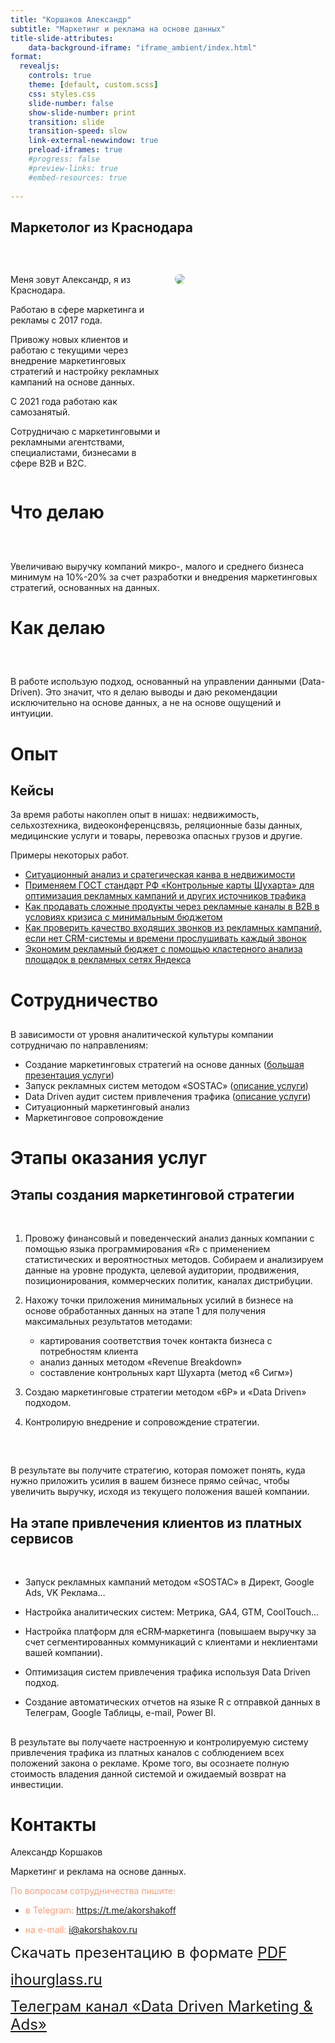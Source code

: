 ```yaml
---
title: "Коршаков Александр"
subtitle: "Маркетинг и реклама на основе данных"
title-slide-attributes:
    data-background-iframe: "iframe_ambient/index.html"
format:
  revealjs:
    controls: true
    theme: [default, custom.scss]
    css: styles.css
    slide-number: false
    show-slide-number: print
    transition: slide
    transition-speed: slow
    link-external-newwindow: true
    preload-iframes: true
    #progress: false
    #preview-links: true
    #embed-resources: true
    
---
```


## [Маркетолог из Краснодара]{.text_select} {.smaller transition="zoom"}

<br/>

:::: {.columns}

::: {.column width="50%"}
Меня зовут Александр, я из Краснодара. 

Работаю в сфере маркетинга и рекламы с 2017 года.

Привожу новых клиентов и работаю с текущими через внедрение маркетинговых стратегий и настройку рекламных кампаний на основе данных.

С 2021 года работаю как самозанятый. 

Сотрудничаю с маркетинговыми и рекламными агентствами, специалистами, бизнесами в сфере В2В и В2С.
:::

::: {.column width='50%'}
![](img/me.jpg){style='border-radius: 50px;'} 
:::
::::




# Что делаю {background-iframe="iframe_ambient/index.html"}

## {.larger}

<br/>

[Увеличиваю выручку]{.text_select} компаний микро-, малого и среднего бизнеса [минимум на 10%-20%]{.text_select} за счет [разработки и внедрения маркетинговых стратегий]{.text_select}, основанных на данных.





# Как делаю {background-iframe="iframe_ambient/index.html"}

## {.larger}

<br/>

В работе использую [подход, основанный на управлении данными]{.text_select} (Data-Driven). Это значит, что я делаю выводы и даю рекомендации исключительно на основе данных, а не на основе ощущений и интуиции.




# Опыт {background-iframe="iframe_ambient/index.html"}

## Кейсы {transition="zoom" .small}

За время работы накоплен опыт в нишах: недвижимость, сельхозтехника, видеоконференцсвязь, реляционные базы данных, медицинские услуги и товары, перевозка опасных грузов и другие. 

Примеры некоторых работ.

- [Ситуационный анализ и сратегическая канва в недвижимости](https://platzkart.ru/portfolio/case-nedvizhimost-krasnodar/)
- [Применяем ГОСТ стандарт РФ «Контрольные карты Шухарта» для оптимизация рекламных кампаний и других источников трафика](https://koshakof.github.io/BI/wiki/shewhart_control_card_ydirect.html)
- [Как продавать сложные продукты через рекламные каналы в В2В в условиях кризиса с минимальным бюджетом](https://platzkart.ru/portfolio/case-mtz/)
- [Как проверить качество входящих звонков из рекламных кампаний, если нет CRM-системы и времени прослушивать каждый звонок](https://koshakof.github.io/BI/wiki/call_analysis.html)
- [Экономим рекламный бюджет с помощью кластерного анализа площадок в рекламных сетях Яндекса](https://koshakof.github.io/BI/wiki/ds_places_analysis.html)




# Сотрудничество {background-iframe="iframe_ambient/index.html"}

## {transition="concave"}

В зависимости от [уровня аналитической культуры]{.text_select} компании сотрудничаю по направлениям:
<br/>

- Создание маркетинговых стратегий на основе данных ([большая презентация услуги](https://koshakof.github.io/BI/pres/mark_consulting_mailing.html#/title-slide))
- Запуск рекламных систем методом «SOSTAC» ([описание услуги](https://docs.google.com/document/d/1UjumYOvNIMbGwebXzrcZ_E42swPqdbN4gvLpWMQQvTs/edit?usp=sharing))
- Data Driven аудит систем привлечения трафика ([описание услуги](https://docs.google.com/document/d/140e-pYzTlbKnMEi35MG0xoM95F-um6nCP2MIpSNEQ8o/edit?usp=sharing))
- Ситуационный маркетинговый анализ
- Маркетинговое сопровождение




# Этапы оказания услуг {background-iframe="iframe_ambient/index.html"}

## [Этапы создания маркетинговой стратегии]{.text_select} {transition="concave" .small}

<br/>

:::{.fragment .fade-up}
1. Провожу финансовый и поведенческий анализ данных компании с помощью языка программирования «R» с применением статистических и вероятностных методов. Собираем и анализируем данные на уровне продукта, целевой аудитории, продвижения, позиционирования, коммерческих политик, каналах дистрибуции.

2. Нахожу точки приложения минимальных усилий в бизнесе на основе обработанных данных на этапе 1 для получения максимальных результатов методами:

   - картирования соответствия точек контакта бизнеса с потребностям клиента
   - анализ данных методом «Revenue Breakdown»
   - составление контрольных карт Шухарта (метод «6 Сигм»)
   
3. Создаю маркетинговые стратегии методом «6P» и «Data Driven» подходом.

4. Контролирую внедрение и сопровождение стратегии.
:::


## {.larger}

<br/>

В результате вы получите стратегию, которая поможет понять, куда нужно [приложить усилия]{.text_select} в вашем бизнесе [прямо сейчас]{.text_select}, чтобы [увеличить выручку]{.text_select}, исходя из текущего положения вашей компании. 


## [На этапе привлечения клиентов из платных сервисов]{.text_select} {transition="concave" .small}

<br/>

:::{.fragment .fade-down}
- Запуск рекламных кампаний методом «SOSTAC» в Директ, Google Ads, VK Реклама...

- Настройка аналитических систем: Метрика, GA4, GTM, CoolTouch...

- Настройка платформ для eCRM‑маркетинга (повышаем выручку за счет сегментированных коммуникаций с клиентами и неклиентами вашей компании).

- Оптимизация систем привлечения трафика используя Data Driven подход.

- Создание автоматических отчетов на языке R с отправкой данных в Телеграм, Google Таблицы, e-mail, Power BI.


:::


## {.larger}

В результате вы [получаете]{.text_select} настроенную и контролируемую [систему привлечения трафика]{.text_select} из платных каналов с соблюдением всех положений закона о рекламе. Кроме того, вы осознаете [полную стоимость владения]{.text_select} данной системой и [ожидаемый возврат на инвестиции]{.text_select}.




# Контакты {transition="zoom" background-iframe="iframe_ambient/index.html"}

Александр Коршаков

Маркетинг и реклама на основе данных.

<font color="#ffa07a">По вопросам сотрудничества пишите:</font>

- <font color="#ffa07a">в Telegram:</font> <https://t.me/akorshakoff>

- <font color="#ffa07a">на e-mail:</font> <i@akorshakov.ru>


<font size="5px">Скачать презентацию в формате [PDF](https://drive.google.com/file/d/15OGSwP5f6RjihhJVJhcpAb_xjU0A7PtJ/view?usp=sharing)</font>

<font size="5px">[ihourglass.ru](https://ihourglass.ru/)</font>

<font size="5px">[Телеграм канал «Data Driven Marketing & Ads»](https://t.me/+t9bxO1rX74JlMWFi)</font>